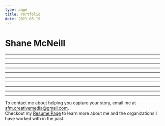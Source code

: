 ```yaml
---
type: page
title: Portfolio
date: 2021-03-19
---
```



# Shane McNeill

<Vimeo
  video="785858745"
  responsive
  showTitle={false}
  showPortrait={false}
  showByline={false}
  controls={true}
/>

---

<VideoCard 
  title="Portland Winterhawks 2023 Vertical Promo"
  description="This short social media promo shows off the sights and sounds of a typical Portland Winterhawks game night experience."
  video="790579757"
  type="vimeo"
/>

---

<VideoCard 
  title="United PDX: 05 Boys' Journey Through Idaho Regionals"
  description="Narrated by the team's goalkeeper Ben McDonald, this video explores the 05 Boys team of the youth soccer club United PDX during their time at Far West Regionals."
  video="724090542"
  type="vimeo"
/>

---

<VideoCard 
  title="United PDX: 06 Girls Regional Match"
  description="A video showcasing the 06 Girls team of United PDX during their regional match in Idaho."
  video="722786548"
  type="vimeo"
/>

---

<VideoCard 
  title="Wild Diversity: Promo"
  description="A 30 second social media promo for Wild Diversity telling the story of Rudy, a Mexican-American who speaks about his love of nature and what the outdoors mean to him."
  video="716196018"
  type="vimeo"
/>

---

<VideoCard 
  title="United PDX: 07 Boys"
  description="A video about the 07 Boys team of United PDX during their run to the finals Far West Regional Championships."
  video="728964815"
  type="vimeo"
/>

---

<VideoCard 
  title="2021 Videography Reel"
  description="A montage of clips from my time as a videographer for the Portland State Vikings, United PDX Soccer Club, and Oregon Airsoft Arena."
  video="716187981"
  type="vimeo"
/>

---

<VideoCard 
  title="United PDX: Youth Development Academy"
  description="One minute video for United PDX's Youth Development Academy (YDA).  This is the United PDX's top tier, high performance program with teams competing regionally and nationally.  Interviewed the YDA Directors, Jonathan Wilkins and Trevor Tharp."
  video="717311576"
  type="vimeo"
/>

---

<VideoCard 
  title="Wild Diversity: Promo"
  description="A 30 second social media promo for Wild Diversity telling the story of Rudy, a Mexican-American who speaks about his love of nature and what the outdoors mean to him."
  video="716196018"
  type="vimeo"
/>

---

<VideoCard 
  title="Short Film: My Sweet Whiskey"
  description="Worked as both a DP and Camera Operator on the short film My Sweet Whiskey. In this dark comedy, a brother and sister attempt to film a documentary about a pair of bank robbers leading up to their latest heist and the eventual bloody aftermath."
  video="jDDkkI5PXcU"
  type="youtube"
/>

---

<div style={{textAlign: 'center', marginBottom: "1em"}}>To contact me about helping you capture your story, email me at <a href="mailto:sfm.creativemedia@gmail.com">sfm.creativemedia@gmail.com</a>.</div>
<div style={{textAlign: 'center'}}>Checkout my <a href="/resume">Resume Page</a> to learn more about me and the organizations I have worked with in the past.</div>
